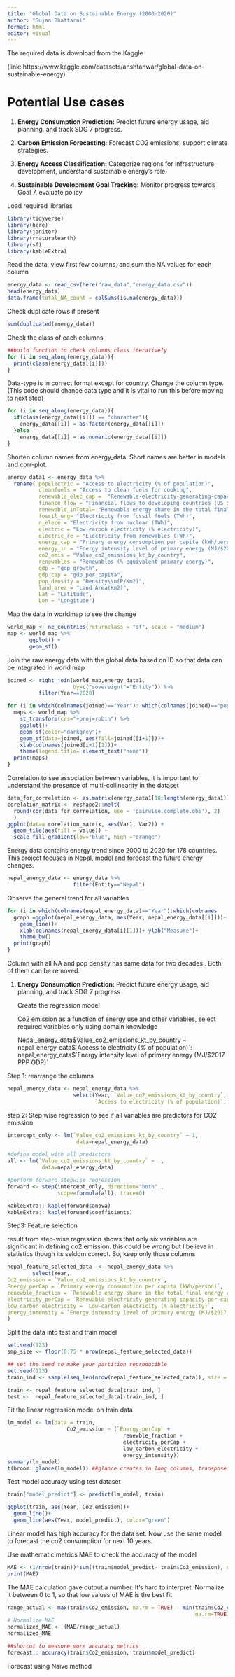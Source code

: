 ```yaml
---
title: "Global Data on Sustainable Energy (2000-2020)"
author: "Sujan Bhattarai"
format: html
editor: visual
---
```


The required data is download from the Kaggle

(link: https://www.kaggle.com/datasets/anshtanwar/global-data-on-sustainable-energy)

# **Potential Use cases**

1.  **Energy Consumption Prediction:** Predict future energy usage, aid planning, and track SDG 7 progress.

2.  **Carbon Emission Forecasting:** Forecast CO2 emissions, support climate strategies.

3.  **Energy Access Classification:** Categorize regions for infrastructure development, understand sustainable energy's role.

4.  **Sustainable Development Goal Tracking:** Monitor progress towards Goal 7, evaluate policy

Load required libraries

```r
library(tidyverse)
library(here)
library(janitor)
library(rnaturalearth)
library(sf)
library(kableExtra)
```

Read the data, view first few columns, and sum the NA values for each column

```r
energy_data <- read_csv(here("raw_data","energy_data.csv"))
head(energy_data)
data.frame(total_NA_count = colSums(is.na(energy_data)))
```

Check duplicate rows if present

```r
sum(duplicated(energy_data)) 
```

Check the class of each columns

```r
##build function to check columns class iteratively
for (i in seq_along(energy_data)){
  print(class(energy_data[[i]]))
}
```

Data-type is in correct format except for country. Change the column type. (This code should change data type and it is vital to run this before moving to next step)

```r
for (i in seq_along(energy_data)){
  if(class(energy_data[[i]]) == "character"){
    energy_data[[i]] = as.factor(energy_data[[i]])
  }else
    energy_data[[i]] = as.numeric(energy_data[[i]])
}
```

Shorten column names from energy_data. Short names are better in models and corr-plot.

```r
energy_data1 <- energy_data %>%
  rename( popElectric = "Access to electricity (% of population)",
          cleanfuels = "Access to clean fuels for cooking",
          renewable_elec_cap =  "Renewable-electricity-generating-capacity-per-capita",
          finance_flow = "Financial flows to developing countries (US $)",
          renewable_inTotal= "Renewable energy share in the total final energy consumption (%)",
          fossil_eng= "Electricity from fossil fuels (TWh)",
          n_elece = "Electricity from nuclear (TWh)",
          electric = "Low-carbon electricity (% electricity)",
          electric_re = "Electricity from renewables (TWh)",
          energy_cap = "Primary energy consumption per capita (kWh/person)",
          energy_in = "Energy intensity level of primary energy (MJ/$2017 PPP GDP)",
          co2_emis = "Value_co2_emissions_kt_by_country",
          renewables = "Renewables (% equivalent primary energy)",
          gdp = "gdp_growth",
          gdp_cap = "gdp_per_capita",
          pop_density = "Density\\n(P/Km2)",
          land_area = "Land Area(Km2)",
          Lat = "Latitude",
          Lon = "Longitude")
```

Map the data in worldmap to see the change

```r
world_map <- ne_countries(returnclass = "sf", scale = "medium")
map <- world_map %>% 
       ggplot() +
       geom_sf()
```

Join the raw energy data with the global data based on ID so that data can be integrated in world map

```r
joined <- right_join(world_map,energy_data1,
                     by=c("sovereignt"="Entity")) %>% 
          filter(Year==2020)

for (i in which(colnames(joined)=="Year"): which(colnames(joined)=="pop_density")){
  maps <- world_map %>% 
    st_transform(crs="+proj=robin") %>% 
    ggplot()+
    geom_sf(color="darkgrey")+
    geom_sf(data=joined, aes(fill=joined[[i+1]]))+
    xlab(colnames(joined[i+1][1]))+
    theme(legend.title= element_text("none"))
  print(maps)
}

```

Correlation to see association between variables, it is important to understand the presence of multi-collinearity in the dataset

```r
data_for_correlation <- as.matrix(energy_data1[10:length(energy_data1)])
corelation_matrix <- reshape2::melt(
  round(cor(data_for_correlation, use = 'pairwise.complete.obs'), 2)
  )
ggplot(data= corelation_matrix, aes(Var1, Var2)) + 
  geom_tile(aes(fill = value)) +
  scale_fill_gradient(low="blue", high ="orange")
```

Energy data contains energy trend since 2000 to 2020 for 178 countries. This project focuses in Nepal, model and forecast the future energy changes.

```r
nepal_energy_data <- energy_data %>% 
                     filter(Entity=="Nepal")
```

Observe the general trend for all variables

```r
for (i in which(colnames(nepal_energy_data)=="Year"):which(colnames    (nepal_energy_data)== "Density\\n(P/Km2)")){
  graph =ggplot(nepal_energy_data, aes(Year, nepal_energy_data[[i]]))+
    geom_line()+
    xlab(colnames(nepal_energy_data[i][1]))+ ylab("Measure")+
    theme_bw()
  print(graph)
}

```

Column with all NA and pop density has same data for two decades . Both of them can be removed.

1.  **Energy Consumption Prediction:** Predict future energy usage, aid planning, and track SDG 7 progress

    Create the regression model

    Co2 emission as a function of energy use and other variables, select required variables only using domain knowledge

    Nepal_energy_data\$Value_co2_emissions_kt_by_country \~ nepal_energy_data\$\`Access to electricity (% of population)\`: nepal_energy_data\$\`Energy intensity level of primary energy (MJ/\$2017 PPP GDP)\`

Step 1: rearrange the columns

```r
nepal_energy_data <- nepal_energy_data %>% 
                     select(Year, `Value_co2_emissions_kt_by_country`, 
                            `Access to electricity (% of population)`: `Energy intensity level of primary energy (MJ/$2017 PPP GDP)`)
```

step 2: Step wise regression to see if all variables are predictors for CO2 emission

```r
intercept_only <- lm(`Value_co2_emissions_kt_by_country` ~ 1, 
                      data=nepal_energy_data)

#define model with all predictors
all <- lm(`Value_co2_emissions_kt_by_country` ~ ., 
           data=nepal_energy_data)

#perform forward stepwise regression
forward <- step(intercept_only, direction="both" , 
                scope=formula(all), trace=0)

kableExtra:: kable(forward$anova)
kableExtra:: kable(forward$coefficients)

```

Step3: Feature selection

result from step-wise regression shows that only six variables are significant in defining co2 emission. this could be wrong but I believe in statistics though its seldom correct. So, keep only those columns

```r
nepal_feature_selected_data  <- nepal_energy_data %>% 
        select(Year,
Co2_emission = `Value_co2_emissions_kt_by_country`, 
Energy_perCap = `Primary energy consumption per capita (kWh/person)`,
renewble_fraction = `Renewable energy share in the total final energy consumption (%)`, 
electricity_perCap = `Renewable-electricity-generating-capacity-per-capita`,
low_carbon_electricity = `Low-carbon electricity (% electricity)`,
energy_intensity = `Energy intensity level of primary energy (MJ/$2017 PPP GDP)`
)

```

Split the data into test and train model

```r
set.seed(123)
smp_size <- floor(0.75 * nrow(nepal_feature_selected_data))

## set the seed to make your partition reproducible
set.seed(123)
train_ind <- sample(seq_len(nrow(nepal_feature_selected_data)), size = smp_size)

train <- nepal_feature_selected_data[train_ind, ]
test <-  nepal_feature_selected_data[-train_ind, ] 
```

Fit the linear regression model on train data

```r
lm_model <- lm(data = train,
                   Co2_emission ~ (`Energy_perCap` +
                                     renewble_fraction + 
                                     electricity_perCap +
                                     low_carbon_electricity + 
                                     energy_intensity))
summary(lm_model)
t(broom::glance(lm_model)) ##glance creates in long columns, transpose changes it to one column format
```

Test model accuracy using test dataset

```r
train["model_predict"] <- predict(lm_model, train)

ggplot(train, aes(Year, Co2_emission))+
  geom_line()+
  geom_line(aes(Year, model_predict), color="green")
```

Linear model has high accuracy for the data set. Now use the same model to forecast the co2 consumption for next 10 years.

Use mathematic metrics MAE to check the accuracy of the model

```r
MAE <- (1/nrow(train))*sum((train$model_predict- train$Co2_emission), na.rm = TRUE)
print(MAE)
```

The MAE calculation gave output a number. It's hard to interpret. Normalize it between 0 to 1, so that low values of MAE is the best fit

```r
range_actual <- max(train$Co2_emission, na.rm = TRUE) - min(train$Co2_emission, 
                                                            na.rm=TRUE)
# Normalize MAE
normalized_MAE <- (MAE/range_actual)
normalized_MAE

##shorcut to measure more accuracy metrics
forecast:: accuracy(train$Co2_emission, train$model_predict)
```

Forecast using Naive method
